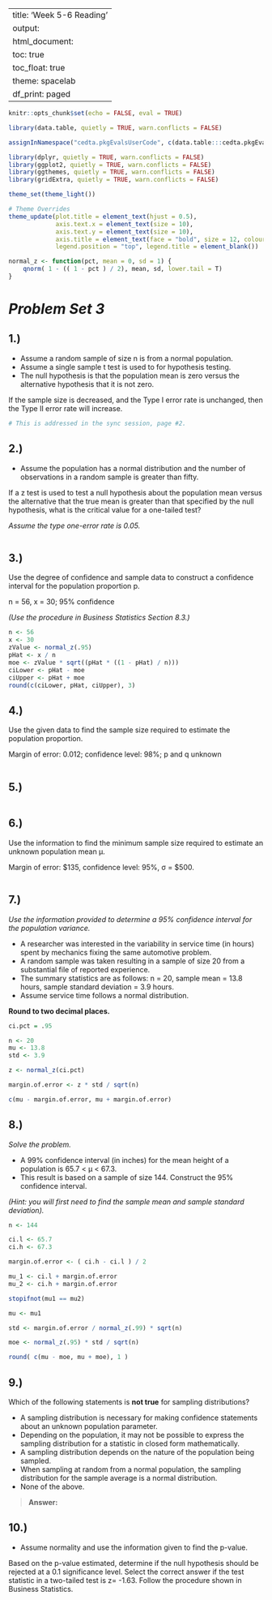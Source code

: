 ﻿---
title: 'Week 5-6 Reading'
output:
  html_document:
    toc: true
    toc_float: true
    theme: spacelab
    df_print: paged
---

```r

knitr::opts_chunk$set(echo = FALSE, eval = TRUE)

```

```r

library(data.table, quietly = TRUE, warn.conflicts = FALSE)

assignInNamespace("cedta.pkgEvalsUserCode", c(data.table:::cedta.pkgEvalsUserCode, "rtvs"), "data.table")

library(dplyr, quietly = TRUE, warn.conflicts = FALSE)
library(ggplot2, quietly = TRUE, warn.conflicts = FALSE)
library(ggthemes, quietly = TRUE, warn.conflicts = FALSE)
library(gridExtra, quietly = TRUE, warn.conflicts = FALSE)

theme_set(theme_light())

# Theme Overrides
theme_update(plot.title = element_text(hjust = 0.5),
			 axis.text.x = element_text(size = 10),
			 axis.text.y = element_text(size = 10),
			 axis.title = element_text(face = "bold", size = 12, colour = "steelblue4"),
			 legend.position = "top", legend.title = element_blank())

```

```r

normal_z <- function(pct, mean = 0, sd = 1) {
    qnorm( 1 - (( 1 - pct ) / 2), mean, sd, lower.tail = T)
}

```

# _Problem Set 3_

## 1.)

+ Assume a random sample of size n is from a normal population.
+ Assume a single sample t test is used to for hypothesis testing.
+ The null hypothesis is that the population mean is zero versus the alternative hypothesis that it is not zero.

If the sample size is decreased, and the Type I error rate is unchanged, then the Type II error rate will increase.

```r

# This is addressed in the sync session, page #2.

```

## 2.)

+ Assume the population has a normal distribution and the number of observations in a random sample is greater than fifty.

If a z test is used to test a null hypothesis about the population mean versus the alternative that the true mean is greater than that specified by the null hypothesis, what is the critical value for a one-tailed test?  

_Assume the type one-error rate is 0.05._

```r

```

## 3.)

Use the degree of confidence and sample data to construct a confidence interval for the population proportion p.

n = 56, x = 30; 95% confidence

_(Use the procedure in Business Statistics Section 8.3.)_

```r

n <- 56
x <- 30
zValue <- normal_z(.95)
pHat <- x / n
moe <- zValue * sqrt((pHat * ((1 - pHat) / n)))
ciLower <- pHat - moe
ciUpper <- pHat + moe
round(c(ciLower, pHat, ciUpper), 3)

```

## 4.)

Use the given data to find the sample size required to estimate the population proportion.

Margin of error: 0.012; confidence level: 98%; p and q unknown

```r

```

## 5.)

```r

```

## 6.)

Use the information to find the minimum sample size required to estimate an unknown population mean µ. 

Margin of error: $135, confidence level: 95%, σ = $500.

```r

```

## 7.)

_Use the information provided to determine a 95% confidence interval for the population variance._

+ A researcher was interested in the variability in service time (in hours) spent by mechanics fixing the same automotive problem. 
+ A random sample was taken resulting in a sample of size 20 from a substantial file of reported experience.
+ The summary statistics are as follows:  n = 20, sample mean = 13.8 hours, sample standard deviation = 3.9 hours.
+ Assume service time follows a normal distribution.  

__Round to two decimal places.__

```r

ci.pct = .95

n <- 20
mu <- 13.8
std <- 3.9

z <- normal_z(ci.pct)

margin.of.error <- z * std / sqrt(n)

c(mu - margin.of.error, mu + margin.of.error)

```


## 8.)

_Solve the problem._

+ A 99% confidence interval (in inches) for the mean height of a population is 65.7 < µ < 67.3.
+ This result is based on a sample of size 144. Construct the 95% confidence interval. 

_(Hint: you will first need to find the sample mean and sample standard deviation)._

```r

n <- 144

ci.l <- 65.7
ci.h <- 67.3

margin.of.error <- ( ci.h - ci.l ) / 2

mu_1 <- ci.l + margin.of.error
mu_2 <- ci.h + margin.of.error

stopifnot(mu1 == mu2)

mu <- mu1

std <- margin.of.error / normal_z(.99) * sqrt(n)

moe <- normal_z(.95) * std / sqrt(n)

round( c(mu - moe, mu + moe), 1 )

```

## 9.)

Which of the following statements is __not true__ for sampling distributions?

+ A sampling distribution is necessary for making confidence statements about an unknown population parameter.
+ Depending on the population, it may not be possible to express the sampling distribution for a statistic in closed form mathematically.
+ A sampling distribution depends on the nature of the population being sampled.
+ When sampling at random from a normal population, the sampling distribution for the sample average is a normal distribution.
+ None of the above.

> __Answer:__


## 10.)

+ Assume normality and use the information given to find the p-value.

Based on the p-value estimated, determine if the null hypothesis should be rejected at a 0.1 significance level.  Select the correct answer if the test statistic in a two-tailed test is z= -1.63.  Follow the procedure shown in Business Statistics.

```r

```
